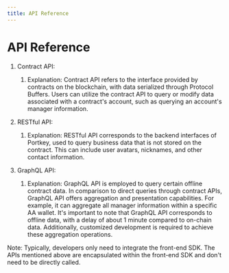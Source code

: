 ```yaml
---
title: API Reference
---
```


# API Reference

1.  Contract API:

    1.  Explanation: Contract API refers to the interface provided by contracts on the blockchain, with data serialized through Protocol Buffers. Users can utilize the contract API to query or modify data associated with a contract's account, such as querying an account's manager information.

1.  RESTful API:

    1.  Explanation: RESTful API corresponds to the backend interfaces of Portkey, used to query business data that is not stored on the contract. This can include user avatars, nicknames, and other contact information.

1.  GraphQL API:

    1.  Explanation: GraphQL API is employed to query certain offline contract data. In comparison to direct queries through contract APIs, GraphQL API offers aggregation and presentation capabilities. For example, it can aggregate all manager information within a specific AA wallet. It's important to note that GraphQL API corresponds to offline data, with a delay of about 1 minute compared to on-chain data. Additionally, customized development is required to achieve these aggregation operations.

Note: Typically, developers only need to integrate the front-end SDK. The APIs mentioned above are encapsulated within the front-end SDK and don't need to be directly called.